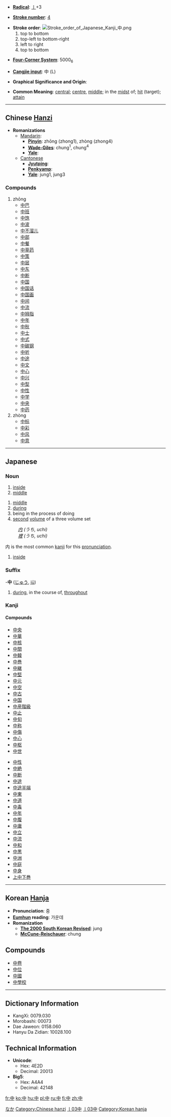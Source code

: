 * '''[[Wiktionary:Chinese radical index| Radical]]''': [[Wiktionary:Chinese radical index 丨|丨]]+3

* '''[[Wiktionary:Chinese total strokes index|Stroke number]]''': [[Wiktionary:Chinese total strokes index 4|4]]

* '''Stroke order''': [[Image:Stroke order of Japanese Kanji 中.png]]
*#top to bottom
*#top-left to bottom-right
*#left to right
*#top to bottom

* '''[[Wiktionary:Chinese four corner index|Four-Corner System]]''': 5000<sub>6</sub>

* '''[[Wiktionary:Chinese Cangjie index|Cangjie input]]''': 中 (L)

* '''Graphical Significance and Origin''': 

* '''Common Meaning''': [[central]]; [[centre]], [[middle]]; in the [[midst]] of; [[hit]] (target); [[attain]]


----

== Chinese [[Hanzi]] ==

* '''Romanizations'''
** [[Mandarin]]:
*** '''[[Pinyin]]''': zhōng (zhong1), zhòng (zhong4)
*** '''[[Wade-Giles]]''': chung<sup>1</sup>, chung<sup>4</sup>
*** '''[[Yale]]''': 
**[[Cantonese]]
***'''[[Jyutping]]''':
***'''[[Penkyamp]]''': 
***'''[[Yale]]''': jung1, jung3

===Compounds===
#zhōng
#*[[中巴]]
#*[[中班]]
#*[[中饱]]
#*[[中波]]
#*[[中不溜儿]]
#*[[中部]]
#*[[中餐]]
#*[[中草药]]
#*[[中策]]
#*[[中层]]
#*[[中东]]
#*[[中断]]
#*[[中国]]
#*[[中国话]]
#*[[中国画]]
#*[[中间]]
#*[[中流]]
#*[[中拇指]]
#*[[中年]]
#*[[中秋]]
#*[[中士]]
#*[[中式]]
#*[[中碳钢]]
#*[[中听]]
#*[[中途]]
#*[[中文]]
#*[[中心]]
#*[[中兴]]
#*[[中型]]
#*[[中性]]
#*[[中学]]
#*[[中央]]
#*[[中药]]
#zhòng
#*[[中标]]
#*[[中彩]]
#*[[中风]]
#*[[中意]]



----

==Japanese==
[[Category:Japanese language|なか]]
===Noun===
{{janoun|なか|naka}}
# [[inside]]
# [[middle]]


{{janoun|ちゅう|chū}}
# [[middle]]
# [[during]]
# being in the process of doing
# [[second]] [[volume]] of a three volume set


{{janoun|うち|uchi}}
:''[[内]] (うち, uchi)''
:''[[裡]] (うち, uchi)''

内 is the most common [[kanji]] for this [[pronunciation]].
# [[inside]]


===Suffix===
-'''中''' ([[じゅう]], [[jū]])
# [[during]], in the course of, [[throughout]]


===Kanji===
{{kanji|[[ちゅう]] ([[chū]])|[[なか]] ([[naka]]), [[うち]] ([[uchi]]), [[あたる]] ([[中たる]], [[ataru]])}}
====Compounds====
{{top}}
*[[中央]]
*[[中華]]
*[[中核]]
*[[中間]]
*[[中韓]]
*[[中巻]]
*[[中継]]
*[[中堅]]
*[[中元]]
*[[中空]]
*[[中古]]
*[[中国]]
*[[中産階級]]
*[[中止]]
*[[中旬]]
*[[中称]]
*[[中傷]]
*[[中心]]
*[[中枢]]
*[[中世]]
{{mid}}
*[[中性]]
*[[中絶]]
*[[中断]]
*[[中途]]
*[[中途半端]]
*[[中東]]
*[[中道]]
*[[中毒]]
*[[中年]]
*[[中腹]]
*[[中庸]]
*[[中立]]
*[[中流]]
*[[中和]]
*[[中黒]]
*[[中洲]]
*[[中庭]]
*[[中身]]
*[[上中下巻]]
{{bottom}}

----

== Korean [[Hanja]] ==

* '''Pronunciation''': 중
* '''[[Eumhun]] reading''': 가운데
* '''Romanization'''
** '''[[The 2000 South Korean Revised Romanization|The 2000 South Korean Revised]]''': jung
** '''[[McCune-Reischauer]]''': chung

==Compounds==
*[[中卷]]
*[[中位]]
*[[中國]]
*[[中學校]]


----

== Dictionary Information ==

* KangXi: 0079.030
* Morobashi: 00073
* Dae Jaweon: 0158.060
* Hanyu Da Zidian: 10028.100

== Technical Information ==

* '''Unicode''':
** Hex: 4E2D
** Decimal: 20013
* '''Big5''':
** Hex: A4A4
** Decimal: 42148

[[Category:Chinese hanzi]]
[[Category:Japanese kanji|丨03中]] 
[[Category:Grade 1 kanji|丨03中]]
[[Category:Korean hanja]]

[[fr:中]]
[[ko:中]]
[[hu:中]]
[[pl:中]]
[[ru:中]]
[[fi:中]]
[[zh:中]]
